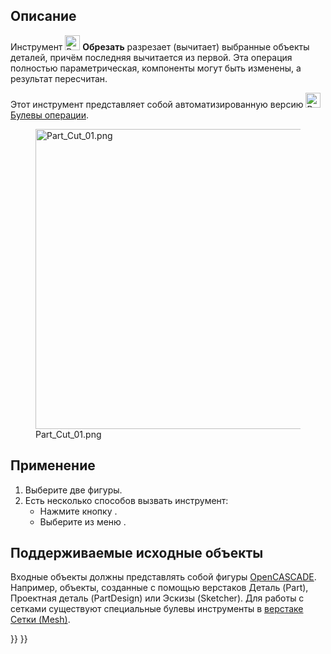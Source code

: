 <languages/>

{{Docnav/ru
|[[Part_Boolean/ru|Булевы операции]]
|[[Part_Fuse/ru|Объединение]]
|[[Part_Workbench/ru|Деталь]]
|IconL=Part_Boolean.svg
|IconR=Part_Fuse.svg
|IconC=Workbench_Part.svg
}}

{{GuiCommand/ru
|Name=Part Cut
|Name/ru=Обрезать
|MenuLocation=Деталь → Булевы операции → Обрезать
|Workbenches=[[Part_Workbench/ru|Деталь]]
|SeeAlso=[[Part_Boolean/ru|Булевы операции]], [[Part_Fuse/ru|Объединить]], [[Part_Common/ru|Пересечь]]
}}

<span id="Description"></span>
== Описание ==

Инструмент [[Image:Part_Cut.svg|24px]] '''Обрезать''' разрезает (вычитает) выбранные объекты деталей, причём последняя вычитается из первой. Эта операция полностью параметрическая, компоненты могут быть изменены, а результат пересчитан.

<div class="mw-translate-fuzzy">
Этот инструмент представляет собой автоматизированную версию [[Image:Part_Boolean.svg|24px|link=Part_Boolean]] [[Part_Boolean/ru|Булевы операции]].
</div>

[[Image:Part_Cut_01.png|480px]]

<span id="Usage"></span>
== Применение ==

# Выберите две фигуры.
# Есть несколько способов вызвать инструмент:
#* Нажмите кнопку {{Button|[[Image:Part_Cut.svg|16px]] [[Part_Cut|Cut]]}}.
#* Выберите из меню {{MenuCommand|Деталь → Булевы операции → [[Image:Part_Cut.svg|16px]] Обрезать}} .

<span id="Supported_inputs"></span>
== Поддерживаемые исходные объекты ==

Входные объекты должны представлять собой фигуры [[OpenCASCADE/ru|OpenCASCADE]]. Например, объекты, созданные с помощью верстаков Деталь (Part), Проектная деталь (PartDesign) или Эскизы (Sketcher). Для работы с сетками существуют специальные булевы инструменты в [[Mesh_Workbench/ru|верстаке Сетки (Mesh)]].


{{Docnav/ru
|[[Part_Boolean/ru|Булевы операции]]
|[[Part_Fuse/ru|Объединение]]
|[[Part_Workbench/ru|Деталь]]
|IconL=Part_Boolean.svg
|IconR=Part_Fuse.svg
|IconC=Workbench_Part.svg
}}

{{Part_Tools_navi{{#translation:}}}}
{{Userdocnavi{{#translation:}}}}